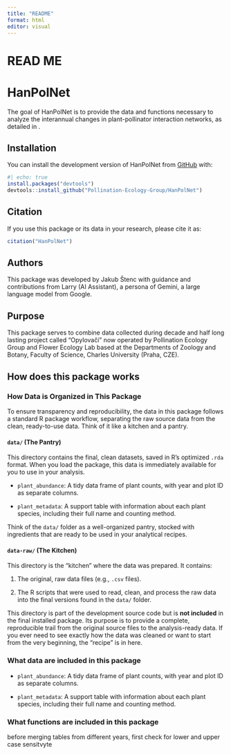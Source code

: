 ```yaml
---
title: "README"
format: html
editor: visual
---
```


# READ ME

# HanPolNet 

The goal of HanPolNet is to provide the data and functions necessary to analyze the interannual changes in plant-pollinator interaction networks, as detailed in <Your Manuscript Title>.

## Installation

You can install the development version of HanPolNet from [GitHub](https://github.com) with:

```r
#| echo: true
install.packages("devtools")
devtools::install_github("Pollination-Ecology-Group/HanPolNet") 
```

## Citation

If you use this package or its data in your research, please cite it as:

```r
citation("HanPolNet")
```

## Authors

This package was developed by Jakub Štenc with guidance and contributions from Larry (AI Assistant), a persona of Gemini, a large language model from Google.

## Purpose

This package serves to combine data collected during decade and half long lasting project called "Opylovači" now operated by Pollination Ecology Group and Flower Ecology Lab based at the Departments of Zoology and Botany, Faculty of Science, Charles University (Praha, CZE).

## How does this package works

### How Data is Organized in This Package

To ensure transparency and reproducibility, the data in this package follows a standard R package workflow, separating the raw source data from the clean, ready-to-use data. Think of it like a kitchen and a pantry.

#### `data/` (The Pantry)

This directory contains the final, clean datasets, saved in R's optimized `.rda` format. When you load the package, this data is immediately available for you to use in your analysis.

-   `plant_abundance`: A tidy data frame of plant counts, with year and plot ID as separate columns.

-   `plant_metadata`: A support table with information about each plant species, including their full name and counting method.

Think of the `data/` folder as a well-organized pantry, stocked with ingredients that are ready to be used in your analytical recipes.

#### `data-raw/` (The Kitchen)

This directory is the "kitchen" where the data was prepared. It contains:

1.  The original, raw data files (e.g., `.csv` files).

2.  The R scripts that were used to read, clean, and process the raw data into the final versions found in the `data/` folder.

This directory is part of the development source code but is **not included** in the final installed package. Its purpose is to provide a complete, reproducible trail from the original source files to the analysis-ready data. If you ever need to see exactly how the data was cleaned or want to start from the very beginning, the "recipe" is in here.

### What data are included in this package

-   `plant_abundance`: A tidy data frame of plant counts, with year and plot ID as separate columns.

-   `plant_metadata`: A support table with information about each plant species, including their full name and counting method.

### What functions are included in this package

before merging tables from different years, first check for lower and upper case sensitvyte

